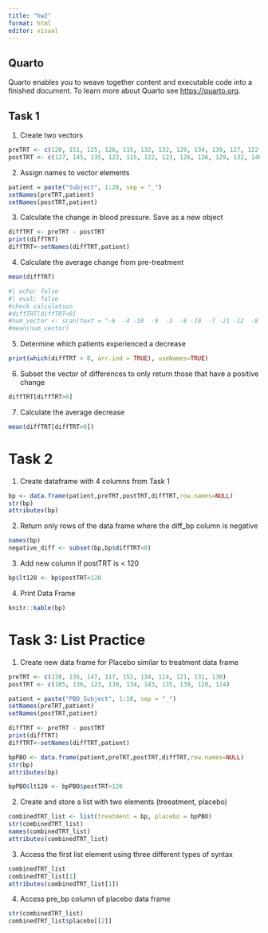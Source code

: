 ```yaml
---
title: "hw2"
format: html
editor: visual
---
```


## Quarto

Quarto enables you to weave together content and executable code into a finished document. To learn more about Quarto see <https://quarto.org>.

## Task 1

1. Create two vectors
```r
preTRT <- c(120, 151, 125, 126, 115, 132, 132, 129, 134, 139, 127, 122, 127, 135, 133, 128, 147, 138, 140, 132)
postTRT <- c(127, 145, 135, 122, 115, 122, 123, 126, 126, 129, 132, 146, 120, 114, 121, 120, 128, 120, 133, 115)
```

2. Assign names to vector elements

```r
patient = paste("Subject", 1:20, sep = "_")
setNames(preTRT,patient)
setNames(postTRT,patient)
```

3. Calculate the change in blood pressure. Save as a new object
```r
diffTRT <- preTRT - postTRT
print(diffTRT)
diffTRT<-setNames(diffTRT,patient)
```

4. Calculate the average change from pre-treatment
```r
mean(diffTRT)
```
```r
#| echo: false
#| eval: false
#check calculation
#diffTRT[diffTRT<0]
#num_vector <- scan(text = "-6  -4 -10  -9  -3  -8 -10  -7 -21 -12  -8 -19 -18  -7 -17", what = numeric(), quiet = TRUE)
#mean(num_vector)
```

5. Determine which patients experienced a decrease 
```r
print(which(diffTRT > 0, arr.ind = TRUE), useNames=TRUE)
```
6. Subset the vector of differences to only return those that have a positive change
```r
diffTRT[diffTRT>0]
```
7. Calculate the average decrease
```r
mean(diffTRT[diffTRT>0])
```

# Task 2

1. Create dataframe with 4 columns from Task 1
```r
bp <- data.frame(patient,preTRT,postTRT,diffTRT,row.names=NULL)
str(bp)
attributes(bp)
```

2. Return only rows of the data frame where the diff_bp column is negative
```r
names(bp)
negative_diff <- subset(bp,bp$diffTRT<0)
```

3. Add new column if postTRT is < 120
```r
bp$lt120 <- bp$postTRT<120
```

4. Print Data Frame
```r
knitr::kable(bp)
```

# Task 3: List Practice

1. Create new data frame for Placebo similar to treatment data frame
```r
preTRT <- c(138, 135, 147, 117, 152, 134, 114, 121, 131, 130)
postTRT <- c(105, 136, 123, 130, 134, 143, 135, 139, 120, 124)

patient = paste("PBO_Subject", 1:10, sep = "_")
setNames(preTRT,patient)
setNames(postTRT,patient)

diffTRT <- preTRT - postTRT
print(diffTRT)
diffTRT<-setNames(diffTRT,patient)

bpPBO <- data.frame(patient,preTRT,postTRT,diffTRT,row.names=NULL)
str(bp)
attributes(bp)

bpPBO$lt120 <- bpPBO$postTRT<120
```

2. Create and store a list with two elements (treeatment, placebo)
```r
combinedTRT_list <- list(treatment = bp, placebo = bpPBO)
str(combinedTRT_list)
names(combinedTRT_list)
attributes(combinedTRT_list)
```

3. Access the first list element using three different types of syntax
```r
combinedTRT_list
combinedTRT_list[1]
attributes(combinedTRT_list[1])
```

4. Access pre_bp column of placebo data frame
```r
str(combinedTRT_list)
combinedTRT_list$placebo[[2]]
```
